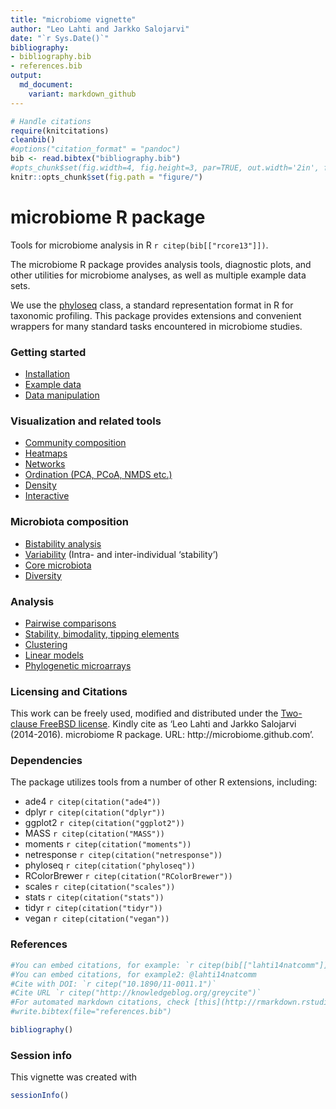 ```yaml
---
title: "microbiome vignette"
author: "Leo Lahti and Jarkko Salojarvi"
date: "`r Sys.Date()`"
bibliography: 
- bibliography.bib
- references.bib
output: 
  md_document:
    variant: markdown_github
---
```

<!--
  %\VignetteEngine{knitr::rmarkdown}
  %\VignetteIndexEntry{microbiome tutorial}
  %\usepackage[utf8]{inputenc}
-->

```r
# Handle citations
require(knitcitations)
cleanbib()
#options("citation_format" = "pandoc")
bib <- read.bibtex("bibliography.bib")
#opts_chunk$set(fig.width=4, fig.height=3, par=TRUE, out.width='2in', fig.pos='H')
knitr::opts_chunk$set(fig.path = "figure/")
```


microbiome R package
===========

Tools for microbiome analysis in R `r citep(bib[["rcore13"]])`.

The microbiome R package provides analysis tools, diagnostic plots,
and other utilities for microbiome analyses, as well as multiple
example data sets.

We use the [phyloseq](http://joey711.github.io/phyloseq/import-data)
class, a standard representation format in R for taxonomic
profiling. This package provides extensions and convenient wrappers
for many standard tasks encountered in microbiome studies. 


### Getting started

* [Installation](Template.md) 
* [Example data](Data.md)
* [Data manipulation](Preprocessing.md)


### Visualization and related tools

* [Community composition](Composition.md)
* [Heatmaps](Heatmap.md)
* [Networks](Networks.md)
* [Ordination (PCA, PCoA, NMDS etc.)](Ordination.md)
* [Density](Density.md)
* [Interactive](Interactive.md)


### Microbiota composition

* [Bistability analysis](Stability.md)
* [Variability](Variability.md) (Intra- and inter-individual 'stability')
* [Core microbiota](Core.md)
* [Diversity](Diversity.md)


### Analysis

* [Pairwise comparisons](Comparisons.md)
* [Stability, bimodality, tipping elements](Stability.md)
* [Clustering](Clustering.md)
* [Linear models](limma.md)
* [Phylogenetic microarrays](HITChip.Rmd)


### Licensing and Citations

This work can be freely used, modified and distributed under the
[Two-clause FreeBSD
license](http://en.wikipedia.org/wiki/BSD\_licenses). Kindly cite as
'Leo Lahti and Jarkko Salojarvi (2014-2016). microbiome R
package. URL: http://microbiome.github.com'.


### Dependencies

The package utilizes tools from a number of other R extensions,
including:

 * ade4 `r citep(citation("ade4"))`
 * dplyr `r citep(citation("dplyr"))`  
 * ggplot2 `r citep(citation("ggplot2"))`
 * MASS `r citep(citation("MASS"))`
 * moments `r citep(citation("moments"))`
 * netresponse `r citep(citation("netresponse"))` 
 * phyloseq `r citep(citation("phyloseq"))`
 * RColorBrewer `r citep(citation("RColorBrewer"))`
 * scales `r citep(citation("scales"))`
 * stats `r citep(citation("stats"))`
 * tidyr `r citep(citation("tidyr"))`
 * vegan `r citep(citation("vegan"))`


### References

```r
#You can embed citations, for example: `r citep(bib[["lahti14natcomm"]])`
#You can embed citations, for example2: @lahti14natcomm
#Cite with DOI: `r citep("10.1890/11-0011.1")`
#Cite URL `r citep("http://knowledgeblog.org/greycite")`
#For automated markdown citations, check [this](http://rmarkdown.rstudio.com/authoring_bibliographies_and_citations.html), [this](https://github.com/cboettig/knitcitations), and [this](http://www.carlboettiger.info/2012/03/24/citations-in-markdown-using-knitr.html). 
#write.bibtex(file="references.bib")
```

```r
bibliography()
```

### Session info

This vignette was created with

```r
sessionInfo()
```




